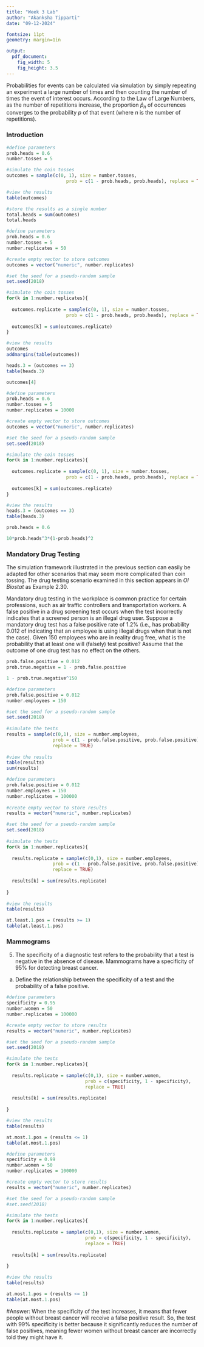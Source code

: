 ---
title: "Week 3 Lab"
author: "Akanksha Tipparti"
date: "09-12-2024"

fontsize: 11pt
geometry: margin=1in

output:
  pdf_document:
    fig_width: 5
    fig_height: 3.5
---

\begin{small}
	
	\textbf{Topics}
	\begin{itemize}
	  \item Defining probability
	  \item Rules of probability
	  \item Simulation
	\end{itemize}
	
\end{small}

Probabilities for events can be calculated via simulation by simply repeating an experiment a large number of times and then counting the number of times the event of interest occurs. According to the Law of Large Numbers, as the number of repetitions increase, the proportion $\hat{p}_n$ of occurrences converges to the probability $p$ of that event (where $n$ is the number of repetitions). 


### Introduction

```{r}
#define parameters
prob.heads = 0.6
number.tosses = 5

#simulate the coin tosses
outcomes = sample(c(0, 1), size = number.tosses,
                      prob = c(1 - prob.heads, prob.heads), replace = TRUE)

#view the results
table(outcomes)

#store the results as a single number
total.heads = sum(outcomes)
total.heads
```


 
```{r}
#define parameters
prob.heads = 0.6
number.tosses = 5
number.replicates = 50

#create empty vector to store outcomes
outcomes = vector("numeric", number.replicates)

#set the seed for a pseudo-random sample
set.seed(2018)

#simulate the coin tosses
for(k in 1:number.replicates){
  
  outcomes.replicate = sample(c(0, 1), size = number.tosses,
                      prob = c(1 - prob.heads, prob.heads), replace = TRUE)
  
  outcomes[k] = sum(outcomes.replicate)
}

#view the results
outcomes
addmargins(table(outcomes))

heads.3 = (outcomes == 3)
table(heads.3)
```


```{r}
outcomes[4]
```

  
```{r, echo = FALSE}
#define parameters
prob.heads = 0.6
number.tosses = 5
number.replicates = 10000

#create empty vector to store outcomes
outcomes = vector("numeric", number.replicates)

#set the seed for a pseudo-random sample
set.seed(2018)

#simulate the coin tosses
for(k in 1:number.replicates){
  
  outcomes.replicate = sample(c(0, 1), size = number.tosses,
                      prob = c(1 - prob.heads, prob.heads), replace = TRUE)
  
  outcomes[k] = sum(outcomes.replicate)
}

#view the results
heads.3 = (outcomes == 3)
table(heads.3)
```  
  
  
```{r}
prob.heads = 0.6

10*prob.heads^3*(1-prob.heads)^2
```
  

\newpage

### Mandatory Drug Testing

The simulation framework illustrated in the previous section can easily be adapted for other scenarios that may seem more complicated than coin tossing. The drug testing scenario examined in this section appears in *OI Biostat* as Example 2.30.

Mandatory drug testing in the workplace is common practice for certain professions, such as air traffic controllers and transportation workers. A false positive in a drug screening test occurs when the test incorrectly indicates that a screened person is an illegal drug user. Suppose a mandatory drug test has a false positive rate of 1.2\% (i.e., has probability 0.012 of indicating that an employee is using illegal drugs when that is not the case). Given 150 employees who are in reality drug free, what is the probability that at least one will (falsely) test positive? Assume that the outcome of one drug test has no effect on the others.    
    

```{r}
prob.false.positive = 0.012
prob.true.negative = 1 - prob.false.positive

1 - prob.true.negative^150
```


```{r, eval = TRUE}
#define parameters
prob.false.positive = 0.012
number.employees = 150

#set the seed for a pseudo-random sample
set.seed(2018)
  
#simulate the tests
results = sample(c(0,1), size = number.employees, 
                 prob = c(1 - prob.false.positive, prob.false.positive),
                 replace = TRUE)
  
#view the results
table(results)
sum(results)
```


```{r, eval = TRUE}
#define parameters
prob.false.positive = 0.012
number.employees = 150
number.replicates = 100000
  
#create empty vector to store results
results = vector("numeric", number.replicates)

#set the seed for a pseudo-random sample
set.seed(2018)
  
#simulate the tests
for(k in 1:number.replicates){
  
  results.replicate = sample(c(0,1), size = number.employees, 
                 prob = c(1 - prob.false.positive, prob.false.positive),
                 replace = TRUE)
    
  results[k] = sum(results.replicate)
  
}
  
#view the results
table(results)

at.least.1.pos = (results >= 1)
table(at.least.1.pos)
```


\newpage

### Mammograms

5. The specificity of a diagnostic test refers to the probability that a test is negative in the absence of disease. Mammograms have a specificity of 95\% for detecting breast cancer.

a) Define the relationship between the specificity of a test and the probability of a false positive.

  
```{r}
#define parameters
specificity = 0.95
number.women = 50
number.replicates = 100000

#create empty vector to store results
results = vector("numeric", number.replicates)

#set the seed for a pseudo-random sample
set.seed(2018)

#simulate the tests
for(k in 1:number.replicates){
  
  results.replicate = sample(c(0,1), size = number.women,
                             prob = c(specificity, 1 - specificity),
                             replace = TRUE)
  
  results[k] = sum(results.replicate)
  
}

#view the results
table(results)

at.most.1.pos = (results <= 1)
table(at.most.1.pos)
```
  
```{r}
#define parameters
specificity = 0.99
number.women = 50
number.replicates = 100000

#create empty vector to store results
results = vector("numeric", number.replicates)

#set the seed for a pseudo-random sample
#set.seed(2018)

#simulate the tests
for(k in 1:number.replicates){
  
  results.replicate = sample(c(0,1), size = number.women,
                             prob = c(specificity, 1 - specificity),
                             replace = TRUE)
  
  results[k] = sum(results.replicate)
  
}

#view the results
table(results)

at.most.1.pos = (results <= 1)
table(at.most.1.pos)
```
#Answer:
When the specificity of the test increases, it means that fewer people without breast cancer will receive a false positive result. So, the test with 99% specificity is better because it significantly reduces the number of false positives, meaning fewer women without breast cancer are incorrectly told they might have it.

  